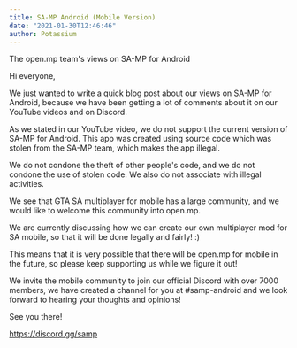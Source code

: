 ```yaml
---
title: SA-MP Android (Mobile Version)
date: "2021-01-30T12:46:46"
author: Potassium
---
```


The open.mp team's views on SA-MP for Android

Hi everyone,

We just wanted to write a quick blog post about our views on SA-MP for Android, because we have been getting a lot of comments about it on our YouTube videos and on Discord.

As we stated in our YouTube video, we do not support the current version of SA-MP for Android. This app was created using source code which was stolen from the SA-MP team, which makes the app illegal.

We do not condone the theft of other people's code, and we do not condone the use of stolen code. We also do not associate with illegal activities.

We see that GTA SA multiplayer for mobile has a large community, and we would like to welcome this community into open.mp.

We are currently discussing how we can create our own multiplayer mod for SA mobile, so that it will be done legally and fairly! :)

This means that it is very possible that there will be open.mp for mobile in the future, so please keep supporting us while we figure it out!

We invite the mobile community to join our official Discord with over 7000 members, we have created a channel for you at #samp-android and we look forward to hearing your thoughts and opinions!

See you there!

https://discord.gg/samp
